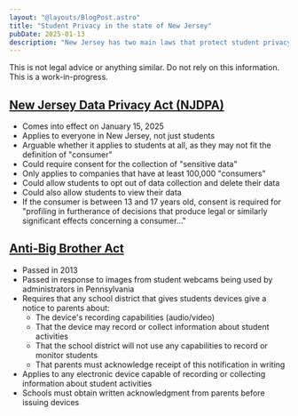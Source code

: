 ```yaml
---
layout: "@layouts/BlogPost.astro"
title: "Student Privacy in the state of New Jersey"
pubDate: 2025-01-13
description: "New Jersey has two main laws that protect student privacy. However, there is a significant lack of information avalible online about these laws."
---
```


<Note type="warning">This is not legal advice or anything similar. Do not rely on this information. This is a work-in-progress.</Note>

 ## [New Jersey Data Privacy Act (NJDPA)](https://pub.njleg.state.nj.us/Bills/2022/PL23/266_.PDF)

- Comes into effect on January 15, 2025
- Applies to everyone in New Jersey, not just students
- Arguable whether it applies to students at all, as they may not fit the definition of "consumer"
- Could require consent for the collection of "sensitive data"
- Only applies to companies that have at least 100,000 "consumers"
- Could allow students to opt out of data collection and delete their data
- Could also allow students to view their data
- If the consumer is between 13 and 17 years old, consent is required for "profiling in furtherance of decisions that produce legal
or similarly significant effects concerning a consumer..."

## [Anti-Big Brother Act](https://pub.njleg.state.nj.us/Bills/2012/PL13/44_.PDF)
- Passed in 2013
- Passed in response to images from student webcams being used by administrators in Pennsylvania
- Requires that any school district that gives students devices give a notice to parents about:
  - The device's recording capabilities (audio/video)
  - That the device may record or collect information about student activities
  - That the school district will not use any capabilities to record or monitor students
  - That parents must acknowledge receipt of this notification in writing
- Applies to any electronic device capable of recording or collecting information about student activities
- Schools must obtain written acknowledgment from parents before issuing devices 